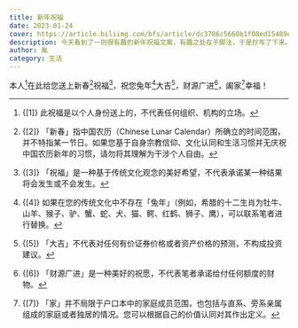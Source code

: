 ```yaml
---
title: 新年祝福
date: 2023-01-24
cover: https://article.biliimg.com/bfs/article/dc3786c5660b1f08ed15489e3f09e26b12c9c5b4.jpg
description: 今天看到了一则很有趣的新年祝福文案，有趣之处在于脚注，于是抄写了下来。
author: 胤
category: 生活
---
```


本人[^1]在此给您送上新春[^2]祝福[^3]，祝您兔年[^4]大吉[^5]，财源广进[^6]，阖家[^7]幸福！

[^1]: {<span class="text-pink">[1]</span>} 此祝福是以个人身份送上的，不代表任何组织、机构的立场。
[^2]: {<span class="text-pink">[2]</span>} 「新春」指中国农历（Chinese Lunar Calendar）所确立的时间范围，并不特指某一节日。如果您基于自身宗教信仰、文化认同和生活习惯并无庆祝中国农历新年的习惯，请勿将其理解为干涉个人自由。
[^3]: {<span class="text-pink">[3]</span>} 「祝福」是一种基于传统文化观念的美好希望，不代表承诺某一种结果将会发生或不会发生。
[^4]: {<span class="text-pink">[4]</span>} 如果在您的传统文化中不存在「兔年」（例如，希腊的十二生肖为牡牛、山羊、猴子、驴、蟹、蛇、犬、猫、鳄、红鹤、狮子、鹰），可以联系笔者进行替换。
[^5]: {<span class="text-pink">[5]</span>} 「大吉」不代表对任何有价证券价格或者资产价格的预测，不构成投资建议。
[^6]: {<span class="text-pink">[6]</span>} 「财源广进」是一种美好的祝愿，不代表笔者承诺给付任何额度的财物。
[^7]: {<span class="text-pink">[7]</span>} 「家」并不局限于户口本中的家庭成员范围，也包括与直系、旁系亲属组成的家庭或者独居的情况。您可以根据自己的价值认同对其作出定义。

